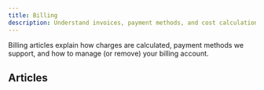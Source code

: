 ```yaml
---
title: Billing
description: Understand invoices, payment methods, and cost calculations.
---
```


Billing articles explain how charges are calculated, payment methods we support, and how to manage (or remove) your billing account.

## Articles

<CardGroup columns={3}>
	<Card href="/docs/help/billing/how-do-i-delete-my-cudo-compute-billing-account" title="Delete billing account" />
	<Card href="/docs/help/billing/what-is-the-difference-between-hourly-and-monthly-costs" title="Hourly vs monthly" />
	<Card href="/docs/help/billing/what-payment-methods-are-supported" title="Payment methods" />
	<Card href="/docs/help/billing/when-do-i-get-invoiced-for-my-use" title="Invoicing schedule" />
	<Card href="/docs/help/billing/where-can-i-find-the-auto-recharge-feature" title="Auto recharge" />
</CardGroup>
